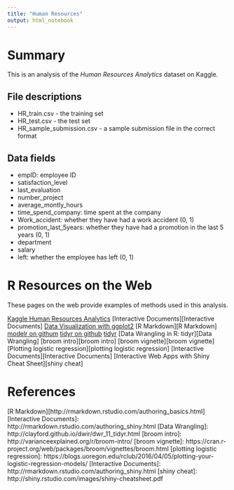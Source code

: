 ```yaml
---
title: "Human Resources"
output: html_notebook
---
```


# Summary

This is an analysis of the *Human Resources Analytics* dataset on Kaggle.

## File descriptions

*    HR_train.csv - the training set
*    HR_test.csv - the test set
*    HR_sample_submission.csv - a sample submission file in the correct format

## Data fields

*    empID: employee ID
*    satisfaction_level
*    last_evaluation
*    number_project
*    average_montly_hours
*    time_spend_company: time spent at the company
*    Work_accident: whether they have had a work accident (0, 1)
*    promotion_last_5years: whether they have had a promotion in the last 5 years (0, 1)
*    department
*    salary
*    left: whether the employee has left (0, 1)

# R Resources on the Web

These pages on the web provide examples of methods used in this analysis.

[Kaggle Human Resources Analytics][Human Resources Analytics]
[Interactive Documents][Interactive Documents]
[Data Visualization with ggplot2][ggplot2 cheat]
[R Markdown][R Markdown]
[modelr on githum][modelr gh]
[tidyr on github][tidyr gh]
[tidyr][tidyr]
[Data Wrangling in R: tidyr][Data Wrangling]
[broom intro][broom intro]
[broom vignette][broom vignette]
[Plotting logistic regression][plotting logistic regression]
[Interactive Documents][Interactive Documents]
[Interactive Web Apps with Shiny Cheat Sheet][shiny cheat]




# References

[Human Resources Analytics]: https://www.kaggle.com/c/sm/data 
[tidyr gh]: https://github.com/tidyverse/tidyr/blob/master/man/expand.Rd
[tidyr]: http://tidyr.tidyverse.org/reference/expand.html
[modelr gh]: https://github.com/tidyverse/modelr/blob/master/R/predictions.R
[ggplot2 cheat]: https://www.rstudio.com/wp-content/uploads/2016/11/ggplot2-cheatsheet-2.1.pdf
[R Markdown][http://rmarkdown.rstudio.com/authoring_basics.html]
[Interactive Documents]: http://rmarkdown.rstudio.com/authoring_shiny.html
[Data Wrangling]: http://clayford.github.io/dwir/dwr_11_tidyr.html
[broom intro]: http://varianceexplained.org/r/broom-intro/
[broom vignette]: https://cran.r-project.org/web/packages/broom/vignettes/broom.html
[plotting logistic regression]: https://blogs.uoregon.edu/rclub/2016/04/05/plotting-your-logistic-regression-models/
[Interactive Documents]: http://rmarkdown.rstudio.com/authoring_shiny.html
[shiny cheat]: http://shiny.rstudio.com/images/shiny-cheatsheet.pdf


